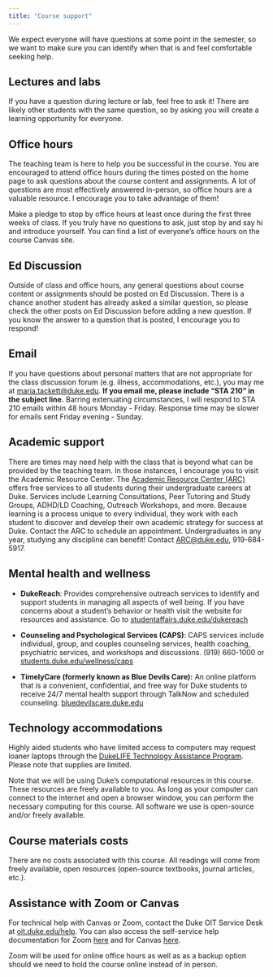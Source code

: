 ```yaml
---
title: "Course support"
---
```


We expect everyone will have questions at some point in the semester, so we want to make sure you can identify when that is and feel comfortable seeking help.

## Lectures and labs

If you have a question during lecture or lab, feel free to ask it! There are likely other students with the same question, so by asking you will create a learning opportunity for everyone.

## Office hours

The teaching team is here to help you be successful in the course. You are encouraged to attend office hours during the times posted on the home page to ask questions about the course content and assignments. A lot of questions are most effectively answered in-person, so office hours are a valuable resource. I encourage you to take advantage of them!

Make a pledge to stop by office hours at least once during the first three weeks of class. If you truly have no questions to ask, just stop by and say hi and introduce yourself. You can find a list of everyone's office hours on the course Canvas site.

## Ed Discussion

Outside of class and office hours, any general questions about course content or assignments should be posted on Ed Discussion. There is a chance another student has already asked a similar question, so please check the other posts on Ed Discussion before adding a new question. If you know the answer to a question that is posted, I encourage you to respond!

## Email

If you have questions about personal matters that are not appropriate for the class discussion forum (e.g. illness, accommodations, etc.), you may me at [maria.tackett\@duke.edu](mailto:maria.tackett@duke.edu). **If you email me, please include "STA 210" in the subject line.** Barring extenuating circumstances, I will respond to STA 210 emails within 48 hours Monday - Friday. Response time may be slower for emails sent Friday evening - Sunday.

## Academic support

There are times may need help with the class that is beyond what can be provided by the teaching team. In those instances, I encourage you to visit the Academic Resource Center. The [Academic Resource Center (ARC)](https://arc.duke.edu) offers free services to all students during their undergraduate careers at Duke. Services include Learning Consultations, Peer Tutoring and Study Groups, ADHD/LD Coaching, Outreach Workshops, and more. Because learning is a process unique to every individual, they work with each student to discover and develop their own academic strategy for success at Duke. Contact the ARC to schedule an appointment. Undergraduates in any year, studying any discipline can benefit! Contact <a href="mailto:arc@duke.edu" title="email">ARC\@duke.edu</a>, 919-684-5917.

## Mental health and wellness

-   **DukeReach**: Provides comprehensive outreach services to identify and support students in managing all aspects of well being. If you have concerns about a student's behavior or health visit the website for resources and assistance. Go to [studentaffairs.duke.edu/dukereach](http://studentaffairs.duke.edu/dukereach)

-   **Counseling and Psychological Services (CAPS)**: CAPS services include individual, group, and couples counseling services, health coaching, psychiatric services, and workshops and discussions. (919) 660-1000 or [students.duke.edu/wellness/caps](https://students.duke.edu/wellness/caps/)

-   **TimelyCare (formerly known as Blue Devils Care):** An online platform that is a convenient, confidential, and free way for Duke students to receive 24/7 mental health support through TalkNow and scheduled counseling. [bluedevilscare.duke.edu](https://bluedevilscare.duke.edu)

## **Technology accommodations**

Highly aided students who have limited access to computers may request loaner laptops through the [DukeLIFE Technology Assistance Program](https://dukelife.duke.edu/technology-assistance-program/). Please note that supplies are limited.

Note that we will be using Duke's computational resources in this course. These resources are freely available to you. As long as your computer can connect to the internet and open a browser window, you can perform the necessary computing for this course. All software we use is open-source and/or freely available.

## **Course materials costs**

There are no costs associated with this course. All readings will come from freely available, open resources (open-source textbooks, journal articles, etc.).

## Assistance with Zoom or Canvas

For technical help with Canvas or Zoom, contact the Duke OIT Service Desk at [oit.duke.edu/help](https://oit.duke.edu/help). You can also access the self-service help documentation for Zoom [here](https://oit.duke.edu/help/articles/kb0029318) and for Canvas [here](https://go.canvas.duke.edu/students-0/).

Zoom will be used for online office hours as well as as a backup option should we need to hold the course online instead of in person.
